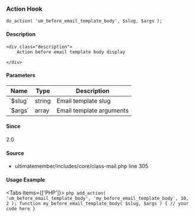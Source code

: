 
### Action Hook    
    
```
do_action( 'um_before_email_template_body', $slug, $args );
```

#### Description
    <div class="description">
        Action before email template body display
 
    </div>

#### Parameters
            
<table className="table-auto mt-2 border dark:border-gray-500 p-5 text-sm text-left">
<thead>
<tr>
<th  className="px-3">Name</th>
<th  className="px-3">Type</th>
<th  className="px-3">Description</th>
</tr>
</thead>
<tbody>
               <tr >
               <td className="px-3 py-2">`$slug`</td>
               <td className="px-3 py-2">string</td>
               <td className="px-3 py-2 text-sm">Email template slug</td>
               </tr>
               <tr >
               <td className="px-3 py-2">`$args`</td>
               <td className="px-3 py-2">array</td>
               <td className="px-3 py-2 text-sm">Email template arguments</td>
               </tr>
</tbody>
</table>

#### Since
<div class="description">
2.0
</div>

#### Source
  - <Link href="/developer/files/includes-core-class-mail#source-view.305">ultimatemember/includes/core/class-mail.php</Link> <Link href="/developer/files/includes-core-class-mail#source-view.305">line 305</Link>



#### Usage Example

<Tabs items={['PHP']}>
    <Tab>
    ```php
    add_action( 'um_before_email_template_body', 'my_before_email_template_body', 10, 2 );
 function my_before_email_template_body( $slug, $args ) {
     // your code here
 }
    ```
    </Tab>
</Tabs>